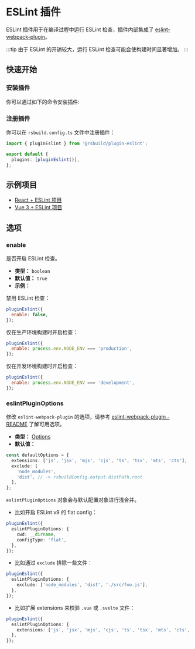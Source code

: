 # ESLint 插件


<SourceCode href="https://github.com/web-infra-dev/rsbuild/tree/main/packages/plugin-eslint" />

ESLint 插件用于在编译过程中运行 ESLint 检查，插件内部集成了 [eslint-webpack-plugin](https://www.npmjs.com/package/eslint-webpack-plugin)。

:::tip
由于 ESLint 的开销较大，运行 ESLint 检查可能会使构建时间显著增加。
:::

## 快速开始

### 安装插件

你可以通过如下的命令安装插件:


<PackageManagerTabs command="add @rsbuild/plugin-eslint -D" />

### 注册插件

你可以在 `rsbuild.config.ts` 文件中注册插件：

```ts title="rsbuild.config.ts"
import { pluginEslint } from '@rsbuild/plugin-eslint';

export default {
  plugins: [pluginEslint()],
};
```

## 示例项目

- [React + ESLint 项目](https://github.com/rspack-contrib/rspack-examples/tree/main/rsbuild/react-eslint)
- [Vue 3 + ESLint 项目](https://github.com/rspack-contrib/rspack-examples/tree/main/rsbuild/vue3-eslint)

## 选项

### enable

是否开启 ESLint 检查。

- **类型：** `boolean`
- **默认值：** `true`
- **示例：**

禁用 ESLint 检查：

```js
pluginEslint({
  enable: false,
});
```

仅在生产环境构建时开启检查：

```js
pluginEslint({
  enable: process.env.NODE_ENV === 'production',
});
```

仅在开发环境构建时开启检查：

```js
pluginEslint({
  enable: process.env.NODE_ENV === 'development',
});
```

### eslintPluginOptions

修改 `eslint-webpack-plugin` 的选项，请参考 [eslint-webpack-plugin - README](https://github.com/webpack-contrib/eslint-webpack-plugin#readme) 了解可用选项。

- **类型：** [Options](https://github.com/webpack-contrib/eslint-webpack-plugin/blob/master/types/options.d.ts)
- **默认值：**

```ts
const defaultOptions = {
  extensions: ['js', 'jsx', 'mjs', 'cjs', 'ts', 'tsx', 'mts', 'cts'],
  exclude: [
    'node_modules',
    'dist', // -> rsbuildConfig.output.distPath.root
  ],
};
```

`eslintPluginOptions` 对象会与默认配置对象进行浅合并。

- 比如开启 ESLint v9 的 flat config：

```ts
pluginEslint({
  eslintPluginOptions: {
    cwd: __dirname,
    configType: 'flat',
  },
});
```

- 比如通过 `exclude` 排除一些文件：

```ts
pluginEslint({
  eslintPluginOptions: {
    exclude: ['node_modules', 'dist', './src/foo.js'],
  },
});
```

- 比如扩展 extensions 来校验 `.vue` 或 `.svelte` 文件：

```ts
pluginEslint({
  eslintPluginOptions: {
    extensions: ['js', 'jsx', 'mjs', 'cjs', 'ts', 'tsx', 'mts', 'cts', 'vue'],
  },
});
```

